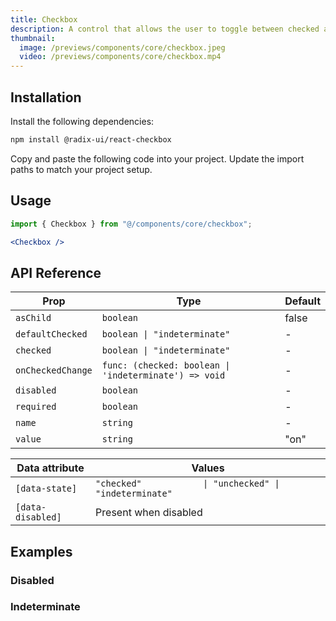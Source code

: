 ```yaml
---
title: Checkbox
description: A control that allows the user to toggle between checked and not checked.
thumbnail:
  image: /previews/components/core/checkbox.jpeg
  video: /previews/components/core/checkbox.mp4
---
```


<ComponentPreview name="demos/components/core/checkbox/default" />

## Installation

<Steps>
<Step>Install the following dependencies:</Step>

```bash
npm install @radix-ui/react-checkbox
```

  <Step>Copy and paste the following code into your project.</Step>
  <ComponentSource name="components/core/default/checkbox" />
  <Step>Update the import paths to match your project setup.</Step>
</Steps>

## Usage

```jsx
import { Checkbox } from "@/components/core/checkbox";
```

```jsx
<Checkbox />
```

## API Reference

| Prop              | Type                                                  | Default |
| ----------------- | ----------------------------------------------------- | ------- |
| `asChild`         | `boolean`                                             | false   |
| `defaultChecked`  | `boolean \| "indeterminate"`                          | -       |
| `checked`         | `boolean \| "indeterminate"`                          | -       |
| `onCheckedChange` | `func: (checked: boolean \| 'indeterminate') => void` | -       |
| `disabled`        | `boolean`                                             | -       |
| `required`        | `boolean`                                             | -       |
| `name`            | `string`                                              | -       |
| `value`           | `string`                                              | "on"    |

| Data attribute    | Values                                                   |
| ----------------- | -------------------------------------------------------- |
| `[data-state]`    | `"checked"            \| "unchecked" \| "indeterminate"` |
| `[data-disabled]` | Present when disabled                                    |

## Examples

### Disabled

<ComponentPreview name="demos/components/core/checkbox/disabled" />

### Indeterminate

<ComponentPreview name="demos/components/core/checkbox/indeterminate" />
